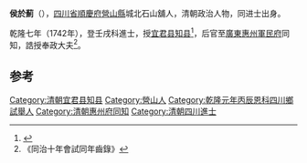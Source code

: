 '''侯於薊'''（{{bd|?||?|}}），[[四川省|四川省]][[順慶府|順慶府]][[營山縣|營山縣]]城北石山舖人，清朝政治人物，同进士出身。

乾隆七年（1742年），登壬戌科進士，授[[宜君县|宜君县]][[知县|知县]]<ref>{{cite news|title=不同历史时期对黄帝的祭祀活动|url=http://sn.people.com.cn/n/2013/0402/c350728-18398316-2.html|accessdate=2013-12-15|newspaper=人民网}}{{dead link|date=2017年11月 |bot=InternetArchiveBot |fix-attempted=yes }}</ref>，后官至[[廣東|廣東]][[惠州軍民府|惠州軍民府]]同知，誥授奉政大夫<ref>《同治十年會試同年齒錄》</ref>。

==参考==
{{reflist}}
{{清朝人物小作品}}
{{乾隆七年壬戌科殿試金榜}}
{{DEFAULTSORT:Hou侯}}
[[Category:清朝宜君县知县|Category:清朝宜君县知县]]
[[Category:營山人|Category:營山人]]
[[Category:乾隆元年丙辰恩科四川鄉試舉人|Category:乾隆元年丙辰恩科四川鄉試舉人]]
[[Category:清朝惠州府同知|Category:清朝惠州府同知]]
[[Category:清朝四川進士|Category:清朝四川進士]]